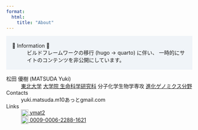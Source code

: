 ```yaml
---
format:
  html:
    title: "About"
---
```


<div style="padding-block: 0.2rem;
    padding-inline: 1rem;
    position: relative;
    background-color: #4575B411;">

🚧 Information 🚧
: ビルドフレームワークの移行 (hugo -> quarto) に伴い、
  一時的にサイトのコンテンツを非公開にしています。

</div>

松田 優樹 (MATSUDA Yuki)
: [東北大学](https://www.tohoku.ac.jp/japanese/)
  [大学院 生命科学研究科](https://www.lifesci.tohoku.ac.jp/)
  分子化学生物学専攻
  [進化ゲノミクス分野](https://www.lifesci.tohoku.ac.jp/evolgenomics/)
<!--: [東京農工大学](https://www.tuat.ac.jp/)
  [大学院 連合農学研究科](https://www.tuat.ac.jp/uni-grad/)
  [システム行動生物学研究グループ](https://tsuyoshishimmura.wixsite.com/website-1)-->

Contacts
: yuki.matsuda.m10あっとgmail.com

Links
: <a rel="me" href="https://github.com/ymat2/" title="GitHub">
  <img height=20 width=20 style="vertical-align: text-top;" src="https://cdn.simpleicons.org/github/333333">
  ymat2
  </a>
: <a rel="me" href="https://orcid.org/0009-0006-2288-1621" title="ORCID">
  <img height=20 width=20 style="vertical-align: text-top;" src="https://cdn.simpleicons.org/orcid/A6CE39">
  0009-0006-2288-1621
  </a>
